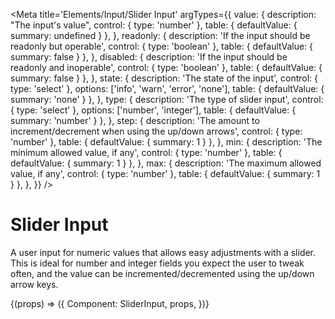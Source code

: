 
<Meta
  title='Elements/Input/Slider Input'
  argTypes={{
    value: {
      description: "The input's value",
      control: { type: 'number' },
      table: { defaultValue: { summary: undefined } },
    },
    readonly: {
      description: 'If the input should be readonly but operable',
      control: { type: 'boolean' },
      table: { defaultValue: { summary: false } },
    },
    disabled: {
      description: 'If the input should be readonly and inoperable',
      control: { type: 'boolean' },
      table: { defaultValue: { summary: false } },
    },
    state: {
      description: 'The state of the input',
      control: { type: 'select' },
      options: ['info', 'warn', 'error', 'none'],
      table: { defaultValue: { summary: 'none' } },
    },
    type: {
      description: 'The type of slider input',
      control: { type: 'select' },
      options: ['number', 'integer'],
      table: { defaultValue: { summary: 'number' } },
    },
    step: {
      description:
        'The amount to increment/decrement when using the up/down arrows',
      control: { type: 'number' },
      table: { defaultValue: { summary: 1 } },
    },
    min: {
      description: 'The minimum allowed value, if any',
      control: { type: 'number' },
      table: { defaultValue: { summary: 1 } },
    },
    max: {
      description: 'The maximum allowed value, if any',
      control: { type: 'number' },
      table: { defaultValue: { summary: 1 } },
    },
  }}
/>

# Slider Input

A user input for numeric values that allows easy adjustments with a slider.
This is ideal for number and integer fields you expect the user to tweak often,
and the value can be incremented/decremented using the up/down arrow keys.

<Canvas>
  <Story name='SliderInput'>
    {(props) => ({
      Component: SliderInput,
      props,
    })}
  </Story>
</Canvas>
